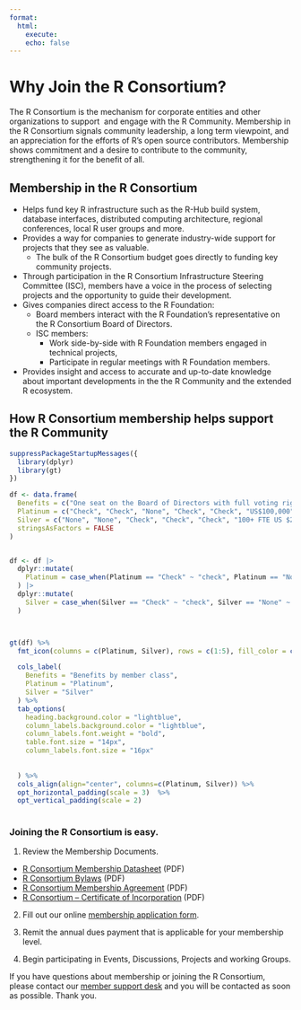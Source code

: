 ```yaml
---
format:
  html:
    execute:
    echo: false
---
```


# Why Join the R Consortium?

The R Consortium is the mechanism for corporate entities and other organizations to support  and engage with the R Community. Membership in the R Consortium signals community leadership, a long term viewpoint, and an appreciation for the efforts of R’s open source contributors. Membership shows commitment and a desire to contribute to the community, strengthening it for the benefit of all.

## Membership in the R Consortium

-   Helps fund key R infrastructure such as the R-Hub build system, database interfaces, distributed computing architecture, regional conferences, local R user groups and more.
-   Provides a way for companies to generate industry-wide support for projects that they see as valuable.
    -   The bulk of the R Consortium budget goes directly to funding key community projects.
-   Through participation in the R Consortium Infrastructure Steering Committee (ISC), members have a voice in the process of selecting projects and the opportunity to guide their development.
-   Gives companies direct access to the R Foundation:
    -   Board members interact with the R Foundation’s representative on the R Consortium Board of Directors.
    -   ISC members:
        -   Work side-by-side with R Foundation members engaged in technical projects,
        -   Participate in regular meetings with R Foundation members.
-   Provides insight and access to accurate and up-to-date knowledge about important developments in the the R Community and the extended R ecosystem.

## How R Consortium membership helps support the R Community

```r
suppressPackageStartupMessages({
  library(dplyr)
  library(gt)
})

df <- data.frame(
  Benefits = c("One seat on the Board of Directors with full voting rights", "One seat on the ISC with full voting rights", "Elect Silver representatives to the Board and ISC (1 Board seat per 3 Silver members, 1 ISC seat for all Silver members)", "Company logo on R Consortium website and collateral", "R Consortium logo on company website", "Membership dues (annually)"),
  Platinum = c("Check", "Check", "None", "Check", "Check", "US$100,000"),
  Silver = c("None", "None", "Check", "Check", "Check", "100+ FTE US $25,000 <100 FTE / non-profits, universities US $10,000"),
  stringsAsFactors = FALSE
)


df <- df |>
  dplyr::mutate(
    Platinum = case_when(Platinum == "Check" ~ "check", Platinum == "None" ~ "xmark",TRUE ~ Platinum )
  ) |>
  dplyr::mutate(
    Silver = case_when(Silver == "Check" ~ "check", Silver == "None" ~ "xmark",TRUE ~ Silver )
  ) 



gt(df) %>%
  fmt_icon(columns = c(Platinum, Silver), rows = c(1:5), fill_color = c("check" = "green", "xmark" = "darkred")) %>%

  cols_label(
    Benefits = "Benefits by member class",
    Platinum = "Platinum",
    Silver = "Silver"
  ) %>%
  tab_options(
    heading.background.color = "lightblue",
    column_labels.background.color = "lightblue",
    column_labels.font.weight = "bold",
    table.font.size = "14px",
    column_labels.font.size = "16px"
    
   
  ) %>%
  cols_align(align="center", columns=c(Platinum, Silver)) %>%
  opt_horizontal_padding(scale = 3)  %>%
  opt_vertical_padding(scale = 2)
  
```


### Joining the R Consortium is easy.

1. Review the Membership Documents.

-   [R Consortium Membership Datasheet](../rc-docs/r_consortium_datasheet.pdf) (PDF)
-   [R Consortium Bylaws](../rc-docs/R-Consortium-Bylaws-7-9-2024.pdf) (PDF)
-   [R Consortium Membership Agreement](../rc-docs/R-Consortium-Membership-Agreement-1157181-v2-Approved-11.20.19.pdf) (PDF)
-   [R Consortium – Certificate of Incorporation](../rc-docs/R-Consortium-Certificate-of-Incorporation.pdf) (PDF)

2. Fill out our online [membership application form](https://join.r-consortium.org/).

3. Remit the annual dues payment that is applicable for your membership level.

4. Begin participating in Events, Discussions, Projects and working Groups.

If you have questions about membership or joining the R Consortium, please contact our [member support desk](https://members.r-consortium.org/) and you will be contacted as soon as possible. Thank you.